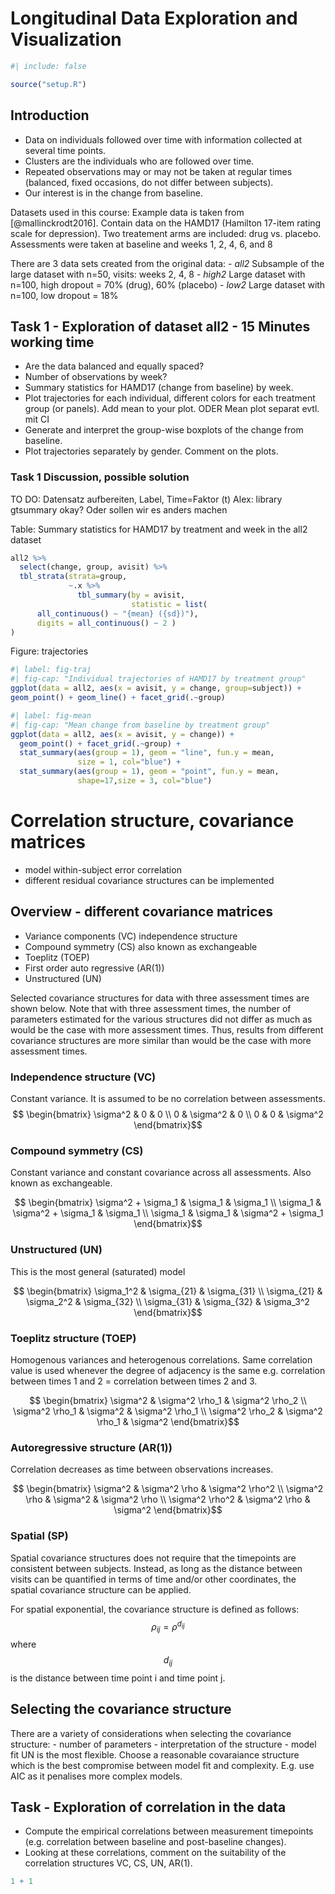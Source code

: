 # Longitudinal Data Exploration and Visualization

```r
#| include: false

source("setup.R")
```


## Introduction
- Data on individuals followed over time with information collected at several time points.
- Clusters are the individuals who are followed over time.
- Repeated observations may or may not be taken at regular times (balanced, fixed occasions, do not differ between subjects). 
- Our interest is in the change from baseline.

Datasets used in this course:
Example data is taken from [@mallinckrodt2016]. Contain data on the HAMD17 (Hamilton 17-item rating scale for depression). 
Two treatement arms are included: drug vs. placebo.
Assessments were taken at baseline and weeks 1, 2, 4, 6, and 8

There are 3 data sets created from the original data:
- *all2* Subsample of the large dataset with n=50, visits: weeks 2, 4, 8
- *high2* Large dataset with n=100, high dropout = 70% (drug), 60% (placebo)
- *low2* Large dataset with n=100, low dropout = 18%

## Task 1 - Exploration of dataset all2 - 15 Minutes working time
- Are the data balanced and equally spaced?
- Number of observations by week?
- Summary statistics for HAMD17 (change from baseline) by week.
- Plot trajectories for each individual, different colors for each treatment group (or panels). Add mean to your plot. ODER Mean plot separat evtl. mit CI
- Generate and interpret the group-wise boxplots of the change from baseline.
- Plot trajectories separately by gender. Comment on the plots.

### Task 1 Discussion, possible solution
TO DO: Datensatz aufbereiten, Label, Time=Faktor (t)
Alex: library gtsummary okay? Oder sollen wir es anders machen

Table: Summary statistics for HAMD17 by treatment and week in the all2 dataset

```r
all2 %>%
  select(change, group, avisit) %>%
  tbl_strata(strata=group, 
             ~.x %>% 
               tbl_summary(by = avisit,
                           statistic = list(
      all_continuous() ~ "{mean} ({sd})"), 
      digits = all_continuous() ~ 2 ) 
)
```

Figure: trajectories

```r
#| label: fig-traj
#| fig-cap: "Individual trajectories of HAMD17 by treatment group"
ggplot(data = all2, aes(x = avisit, y = change, group=subject)) +
geom_point() + geom_line() + facet_grid(.~group)
```

```r
#| label: fig-mean
#| fig-cap: "Mean change from baseline by treatment group"
ggplot(data = all2, aes(x = avisit, y = change)) + 
  geom_point() + facet_grid(.~group) +
  stat_summary(aes(group = 1), geom = "line", fun.y = mean,
               size = 1, col="blue") +
  stat_summary(aes(group = 1), geom = "point", fun.y = mean,
               shape=17,size = 3, col="blue")
```

# Correlation structure, covariance matrices
- model within-subject error correlation
- different residual covariance structures can be implemented

## Overview - different covariance matrices
- Variance components (VC) independence structure
- Compound symmetry (CS) also known as exchangeable
- Toeplitz (TOEP)
- First order auto regressive (AR(1))
- Unstructured (UN)

Selected covariance structures for data with three assessment times are shown below. Note that with three assessment times, the number of parameters estimated for the various structures did not differ as much as would be the case with more assessment times. Thus, results from different covariance structures are more similar than would be the case with more assessment times.

### Independence structure (VC)
Constant variance. It is assumed to be no correlation between assessments.
$$ \begin{bmatrix}
   \sigma^2   & 0  & 0  \\
   0  & \sigma^2   & 0 \\
   0  & 0  & \sigma^2
   \end{bmatrix}$$

### Compound symmetry (CS)
Constant variance and constant covariance across all assessments. Also known as exchangeable.

$$ \begin{bmatrix}
   \sigma^2 + \sigma_1 & \sigma_1  & \sigma_1  \\
   \sigma_1  & \sigma^2 + \sigma_1  & \sigma_1  \\
   \sigma_1  & \sigma_1  & \sigma^2 + \sigma_1
   \end{bmatrix}$$
   
   
### Unstructured (UN)
This is the most general (saturated) model

$$ \begin{bmatrix}
   \sigma_1^2 & \sigma_{21}  & \sigma_{31}  \\
   \sigma_{21}  & \sigma_2^2   & \sigma_{32}  \\
   \sigma_{31}  & \sigma_{32}  & \sigma_3^2
   \end{bmatrix}$$
   
### Toeplitz structure (TOEP)
Homogenous variances and heterogenous correlations. Same correlation value is used whenever the degree of adjacency is the same e.g. correlation between times 1 and 2 = correlation between times 2 and 3.

$$ \begin{bmatrix}
   \sigma^2  & \sigma^2 \rho_1  & \sigma^2 \rho_2  \\
   \sigma^2 \rho_1 & \sigma^2   & \sigma^2 \rho_1  \\
   \sigma^2 \rho_2  & \sigma^2 \rho_1  & \sigma^2 
   \end{bmatrix}$$

### Autoregressive structure (AR(1))
Correlation decreases as time between observations increases.

$$ \begin{bmatrix}
   \sigma^2  & \sigma^2 \rho  & \sigma^2 \rho^2  \\
   \sigma^2 \rho & \sigma^2   & \sigma^2 \rho  \\
  \sigma^2 \rho^2  & \sigma^2 \rho  & \sigma^2 
   \end{bmatrix}$$

### Spatial (SP)
Spatial covariance structures does not require that the timepoints are consistent between subjects. Instead, as long as the distance between visits can be quantified in terms of time and/or other coordinates, the spatial covariance structure can be applied.

For spatial exponential, the covariance structure is defined as follows:
$$ \rho_{ij}=\rho^{d_{ij}} $$
where $$d_{ij} $$ is the distance between time point i and time point j.

## Selecting the covariance structure
There are a variety of considerations when selecting the covariance structure:
- number of parameters
- interpretation of the structure
- model fit
UN is the most flexible. Choose a reasonable covaraiance structure which is the best compromise between model fit and complexity. E.g. use AIC as it penalises more complex models.

## Task - Exploration of correlation in the data
- Compute the empirical correlations between measurement timepoints (e.g. correlation between baseline and post-baseline changes). 
- Looking at these correlations, comment on the suitability of the correlation structures VC, CS, UN, AR(1).

```r
1 + 1
```
